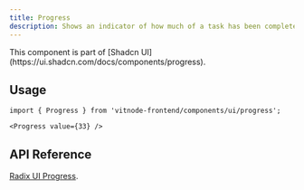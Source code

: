 ```yaml
---
title: Progress
description: Shows an indicator of how much of a task has been completed, commonly visualized as a progress bar.
---
```



<Callout title="Shadcn UI">
  This component is part of [Shadcn
  UI](https://ui.shadcn.com/docs/components/progress).
</Callout>

## Usage

```tsx
import { Progress } from 'vitnode-frontend/components/ui/progress';
```

```tsx
<Progress value={33} />
```

## API Reference

[Radix UI Progress](https://www.radix-ui.com/primitives/docs/components/progress#api-reference).
